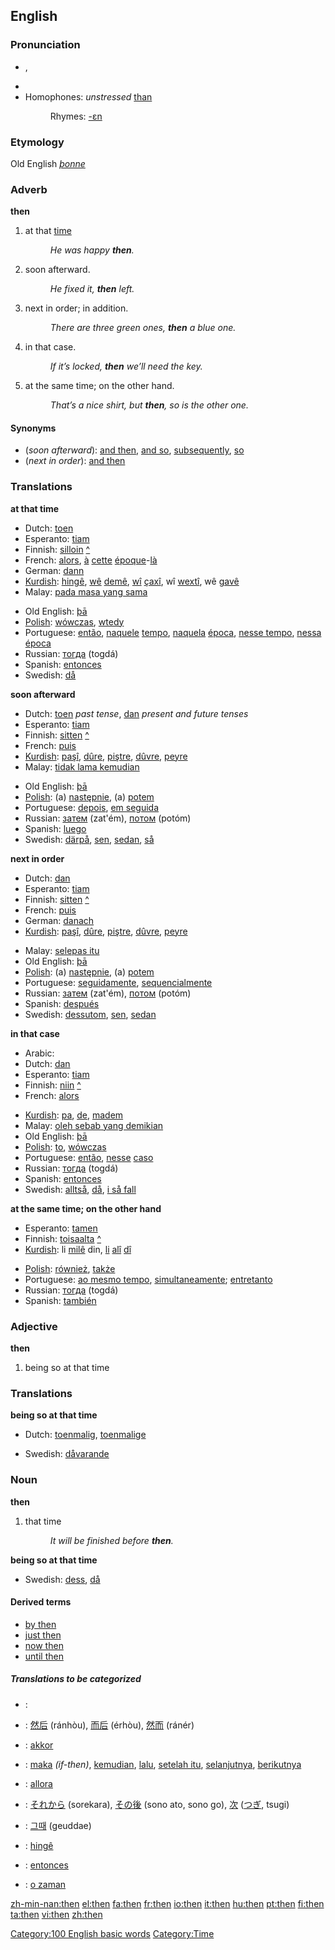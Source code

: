 ==English==

{{rank|like|little|now|78|then|A|should|can}}

===Pronunciation===
*{{IPA|/ðɛn/}}, {{SAMPA|/DEn/}}
*{{audio|en-us-then.ogg|Audio (US)}}
* Homophones: ''unstressed'' [[than]]<!-- (distinguished in WEAE: /ðæn/) -->
*:Rhymes: [[Rhymes:English:-ɛn|-ɛn]]

===Etymology===
Old English ''[[þonne]]''
===Adverb===
'''then'''

#at that [[time]]
#:''He was happy '''then'''.''
#soon afterward.
#:''He fixed it, '''then''' left.''
#next in order; in addition.
#:''There are three green ones, '''then''' a blue one.''
#in that case.
#:''If it’s locked, '''then''' we’ll need the key.''
#at the same time; on the other hand.
#:''That’s a nice shirt, but '''then''', so is the other one.''

====Synonyms====
*(''soon afterward''): [[and then]], [[and so]], [[subsequently]], [[so]]
*(''next in order''): [[and then]]

===Translations===

'''at that time'''
{{top}}
*Dutch: [[toen]]
*Esperanto: [[tiam]]
*Finnish: [[silloin]] [[:fi:silloin|^]]
*French: [[alors]], [[à]] [[cette]] [[époque]]-[[là]]
*German: [[dann]]
*[[Kurdish]]: [[hingê]], [[wê]] [[dem]]ê, [[wî]] [[çax]]î, wî [[wext]]î, wê [[gav]]ê
*Malay: [[pada masa yang sama]]
{{mid}}
*Old English: [[þa|þā]]
*[[Polish]]: [[wówczas]], [[wtedy]]
*Portuguese: [[então]], [[naquele]] [[tempo]], [[naquela]] [[época]], [[nesse tempo]], [[nessa]] [[época]]
*Russian: [[тогда]] (togdá)
*Spanish: [[entonces]]
*Swedish: [[då]]
{{bottom}}

'''soon afterward'''
{{top}}
*Dutch: [[toen]] ''past tense'', [[dan]] ''present and future tenses''
*Esperanto: [[tiam]]
*Finnish: [[sitten]] [[:fi:sitten|^]]
*French: [[puis]]
*[[Kurdish]]: [[paşî]], [[dûre]], [[piştre]], [[dûvre]], [[peyre]]
*Malay: [[tidak lama kemudian]]
{{mid}}
*Old English: [[þa|þā]]
*[[Polish]]: (a) [[następnie]], (a) [[potem]]
*Portuguese: [[depois]], [[em seguida]]
*Russian: [[затем]] (zat'ém), [[потом]] (potóm)
*Spanish: [[luego]]
*Swedish: [[därpå]], [[sen]], [[sedan]], [[så]]
{{bottom}}

'''next in order'''
{{top}}
*Dutch: [[dan]]
*Esperanto: [[tiam]]
*Finnish: [[sitten]] [[:fi:sitten|^]]
*French: [[puis]]
*German: [[danach]]
*[[Kurdish]]: [[paşî]], [[dûre]], [[piştre]], [[dûvre]], [[peyre]]
{{mid}}
*Malay: [[selepas itu]]
*Old English: [[þa|þā]]
*[[Polish]]: (a) [[następnie]], (a) [[potem]]
*Portuguese: [[seguidamente]], [[sequencialmente]]
*Russian: [[затем]] (zat'ém), [[потом]] (potóm)
*Spanish: [[después]]
*Swedish: [[dessutom]], [[sen]], [[sedan]]
{{bottom}}

'''in that case'''
{{top}}
*Arabic: {{ARchar|[[ثم]]}} {{Unicode|(θúmma)}}
*Dutch: [[dan]]
*Esperanto: [[tiam]]
*Finnish: [[niin]] [[:fi:niin|^]]
*French: [[alors]]
{{mid}}
*[[Kurdish]]: [[pa]], [[de]], [[madem]]
*Malay: [[oleh sebab yang demikian]]
*Old English: [[þa|þā]]
*[[Polish]]: [[to]], [[wówczas]]
*Portuguese: [[então]], [[nesse]] [[caso]]
*Russian: [[тогда]] (togdá)
*Spanish: [[entonces]]
*Swedish: [[alltså]], [[då]], [[i så fall]]
{{bottom}}

'''at the same time; on the other hand'''
{{top}}
*Esperanto: [[tamen]]
*Finnish: [[toisaalta]] [[:fi:toisaalta|^]]
*[[Kurdish]]: li [[mil]]ê din, [[li]] [[alî]] [[dî]]
{{mid}}
*[[Polish]]: [[również]], [[także]]
*Portuguese: [[ao mesmo tempo]], [[simultaneamente]]; [[entretanto]]
*Russian: [[тогда]] (togdá)
*Spanish: [[también]]
{{bottom}}

===Adjective===
'''then'''

# being so at that time

===Translations===
'''being so at that time'''
{{top}}
*Dutch: [[toenmalig]], [[toenmalige]]
{{mid}}
*Swedish: [[dåvarande]]
{{bottom}}

===Noun===
'''then'''

#that time
#:''It will be finished before '''then'''.''

'''being so at that time'''
{{top}}
{{mid}}
*Swedish: [[dess]], [[då]]
{{bottom}}

====Derived terms====
*[[by then]]
*[[just then]]
*[[now then]]
*[[until then]]

=====Translations to be categorized=====
{{checktrans}}

*{{ttbc|Arabic}}: {{ARchar|[[ثم]]}} {{Unicode|(θúmma)}}
*{{ttbc|Chinese}}: [[然后]] (ránhòu), [[而后]] (érhòu), [[然而]] (ránér)
*{{ttbc|Hungarian}}: [[akkor]]
*{{ttbc|Indonesian}}: [[maka]] ''(if-then)'', [[kemudian]], [[lalu]], [[setelah itu]], [[selanjutnya]], [[berikutnya]]
*{{ttbc|Italian}}: [[allora]]
*{{ttbc|Japanese}}: [[それから]] (sorekara), [[その後]] (sono ato, sono go), [[次]] ([[つぎ]], tsugi)
*{{ttbc|Korean}}: [[그때]] (geuddae)
*{{ttbc|Kurdish}}: [[hingê]]
*{{ttbc|Spanish}}: [[entonces]]
*{{ttbc|Turkish}}: [[o zaman]]

[[Category:100 English basic words]]
[[Category:Time]]

[[zh-min-nan:then]]
[[el:then]]
[[fa:then]]
[[fr:then]]
[[io:then]]
[[it:then]]
[[hu:then]]
[[pt:then]]
[[fi:then]]
[[ta:then]]
[[vi:then]]
[[zh:then]]